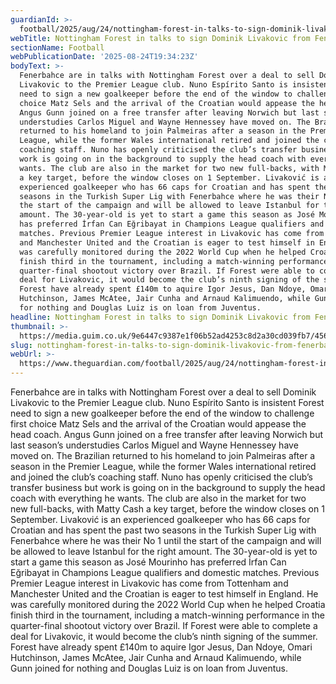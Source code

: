 ```yaml
---
guardianId: >-
  football/2025/aug/24/nottingham-forest-in-talks-to-sign-dominik-livakovic-from-fenerbahce
webTitle: Nottingham Forest in talks to sign Dominik Livakovic from Fenerbahce
sectionName: Football
webPublicationDate: '2025-08-24T19:34:23Z'
bodyText: >-
  Fenerbahce are in talks with Nottingham Forest over a deal to sell Dominik
  Livakovic to the Premier League club. Nuno Espírito Santo is insistent Forest
  need to sign a new goalkeeper before the end of the window to challenge first
  choice Matz Sels and the arrival of the Croatian would appease the head coach.
  Angus Gunn joined on a free transfer after leaving Norwich but last season’s
  understudies Carlos Miguel and Wayne Hennessey have moved on. The Brazilian
  returned to his homeland to join Palmeiras after a season in the Premier
  League, while the former Wales international retired and joined the club’s
  coaching staff. Nuno has openly criticised the club’s transfer business but
  work is going on in the background to supply the head coach with everything he
  wants. The club are also in the market for two new full-backs, with Matty Cash
  a key target, before the window closes on 1 September. Livaković is an
  experienced goalkeeper who has 66 caps for Croatian and has spent the past two
  seasons in the Turkish Super Lig with Fenerbahce where he was their No 1 until
  the start of the campaign and will be allowed to leave Istanbul for the right
  amount. The 30-year-old is yet to start a game this season as José Mourinho
  has preferred İrfan Can Eğribayat in Champions League qualifiers and domestic
  matches. Previous Premier League interest in Livakovic has come from Tottenham
  and Manchester United and the Croatian is eager to test himself in England. He
  was carefully monitored during the 2022 World Cup when he helped Croatia
  finish third in the tournament, including a match-winning performance in the
  quarter-final shootout victory over Brazil. If Forest were able to complete a
  deal for Livakovic, it would become the club’s ninth signing of the summer.
  Forest have already spent £140m to aquire Igor Jesus, Dan Ndoye, Omari
  Hutchinson, James McAtee, Jair Cunha and Arnaud Kalimuendo, while Gunn joined
  for nothing and Douglas Luiz is on loan from Juventus.
headline: Nottingham Forest in talks to sign Dominik Livakovic from Fenerbahce
thumbnail: >-
  https://media.guim.co.uk/9e6447c9387e1f06b52ad4253c8d2a30cd039fb7/456_0_4560_3648/500.jpg
slug: nottingham-forest-in-talks-to-sign-dominik-livakovic-from-fenerbahce
webUrl: >-
  https://www.theguardian.com/football/2025/aug/24/nottingham-forest-in-talks-to-sign-dominik-livakovic-from-fenerbahce
---
```

Fenerbahce are in talks with Nottingham Forest over a deal to sell Dominik Livakovic to the Premier League club. Nuno Espírito Santo is insistent Forest need to sign a new goalkeeper before the end of the window to challenge first choice Matz Sels and the arrival of the Croatian would appease the head coach. Angus Gunn joined on a free transfer after leaving Norwich but last season’s understudies Carlos Miguel and Wayne Hennessey have moved on. The Brazilian returned to his homeland to join Palmeiras after a season in the Premier League, while the former Wales international retired and joined the club’s coaching staff. Nuno has openly criticised the club’s transfer business but work is going on in the background to supply the head coach with everything he wants. The club are also in the market for two new full-backs, with Matty Cash a key target, before the window closes on 1 September. Livaković is an experienced goalkeeper who has 66 caps for Croatian and has spent the past two seasons in the Turkish Super Lig with Fenerbahce where he was their No 1 until the start of the campaign and will be allowed to leave Istanbul for the right amount. The 30-year-old is yet to start a game this season as José Mourinho has preferred İrfan Can Eğribayat in Champions League qualifiers and domestic matches. Previous Premier League interest in Livakovic has come from Tottenham and Manchester United and the Croatian is eager to test himself in England. He was carefully monitored during the 2022 World Cup when he helped Croatia finish third in the tournament, including a match-winning performance in the quarter-final shootout victory over Brazil. If Forest were able to complete a deal for Livakovic, it would become the club’s ninth signing of the summer. Forest have already spent £140m to aquire Igor Jesus, Dan Ndoye, Omari Hutchinson, James McAtee, Jair Cunha and Arnaud Kalimuendo, while Gunn joined for nothing and Douglas Luiz is on loan from Juventus.
